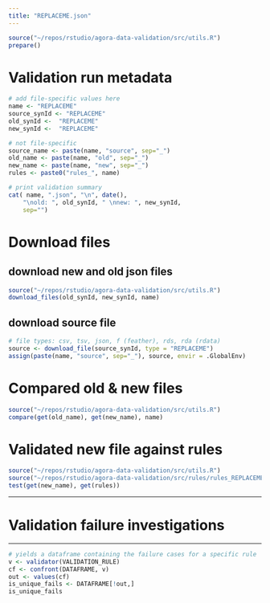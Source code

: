 ```yaml
---
title: "REPLACEME.json"
---
```


```r
source("~/repos/rstudio/agora-data-validation/src/utils.R")
prepare()
```

# Validation run metadata
```r
# add file-specific values here
name <- "REPLACEME"
source_synId <- "REPLACEME"
old_synId <-  "REPLACEME" 
new_synId <-  "REPLACEME"

# not file-specific
source_name <- paste(name, "source", sep="_")
old_name <- paste(name, "old", sep="_")
new_name <- paste(name, "new", sep="_")
rules <- paste0("rules_", name)

# print validation summary
cat( name, ".json", "\n", date(),
    "\nold: ", old_synId, " \nnew: ", new_synId,
    sep="")
```

# Download files
## download new and old json files
```r
source("~/repos/rstudio/agora-data-validation/src/utils.R")
download_files(old_synId, new_synId, name)
```

## download source file
```r
# file types: csv, tsv, json, f (feather), rds, rda (rdata)
source <- download_file(source_synId, type = "REPLACEME") 
assign(paste(name, "source", sep="_"), source, envir = .GlobalEnv)
```


# Compared old & new files
```r
source("~/repos/rstudio/agora-data-validation/src/utils.R")
compare(get(old_name), get(new_name), name)
```


# Validated new file against rules
```r
source("~/repos/rstudio/agora-data-validation/src/utils.R")
source("~/repos/rstudio/agora-data-validation/src/rules/rules_REPLACEME.R")
test(get(new_name), get(rules))
```


***
# Validation failure investigations
***


```r
# yields a dataframe containing the failure cases for a specific rule
v <- validator(VALIDATION_RULE)
cf <- confront(DATAFRAME, v)
out <- values(cf)
is_unique_fails <- DATAFRAME[!out,]
is_unique_fails
```
